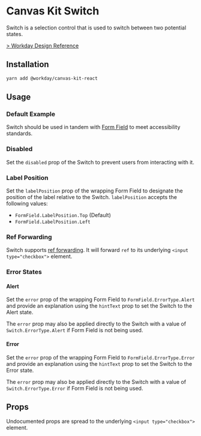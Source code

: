 


<Meta title="Components/Inputs/Switch/React" component={Switch} />

# Canvas Kit Switch

Switch is a selection control that is used to switch between two potential states.

[> Workday Design Reference](https://design.workday.com/components/inputs/switch)

## Installation

```sh
yarn add @workday/canvas-kit-react
```

## Usage

### Default Example

Switch should be used in tandem with [Form Field](/docs/components-inputs-form-field-react--default)
to meet accessibility standards.

<ExampleCodeBlock code={Default} />

### Disabled

Set the `disabled` prop of the Switch to prevent users from interacting with it.

<ExampleCodeBlock code={Disabled} />

### Label Position

Set the `labelPosition` prop of the wrapping Form Field to designate the position of the label
relative to the Switch. `labelPosition` accepts the following values:

- `FormField.LabelPosition.Top` (Default)
- `FormField.LabelPosition.Left`

<ExampleCodeBlock code={LabelPosition} />

### Ref Forwarding

Switch supports [ref forwarding](https://reactjs.org/docs/forwarding-refs.html). It will forward
`ref` to its underlying `<input type="checkbox">` element.

<ExampleCodeBlock code={RefForwarding} />

### Error States

#### Alert

Set the `error` prop of the wrapping Form Field to `FormField.ErrorType.Alert` and provide an
explanation using the `hintText` prop to set the Switch to the Alert state.

<ExampleCodeBlock code={Alert} />

The `error` prop may also be applied directly to the Switch with a value of `Switch.ErrorType.Alert`
if Form Field is not being used.

#### Error

Set the `error` prop of the wrapping Form Field to `FormField.ErrorType.Error` and provide an
explanation using the `hintText` prop to set the Switch to the Error state.

<ExampleCodeBlock code={Error} />

The `error` prop may also be applied directly to the Switch with a value of `Switch.ErrorType.Error`
if Form Field is not being used.

## Props

Undocumented props are spread to the underlying `<input type="checkbox">` element.

<ArgsTable of={Switch} />
